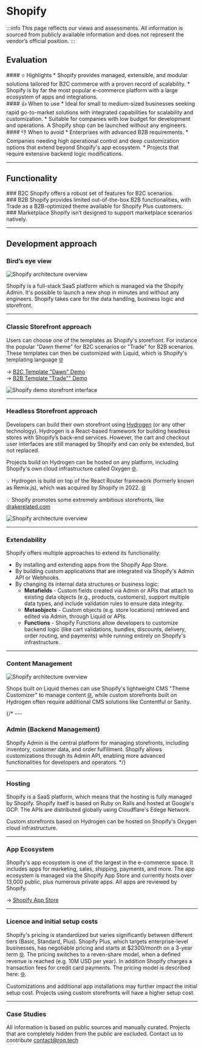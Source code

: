 
# Shopify

:::info
This page reflects our views and assessments. All information is sourced from publicly available information and does not represent the vendor’s official position.
:::

## Evaluation
<div className="container">
    <div className="row">
        <div className="col col--4">
            <div className="col-demo">
                #### ⭐ Highlights
                * Shopify provides managed, extensible, and modular solutions tailored for B2C commerce with a proven record of scalability.
                * Shopify is by far the most popular e-commerce platform with a large ecosystem of apps and integrations.
            </div>
        </div>
        <div className="col col--4">
            <div className="col-demo">
                #### 👍 When to use
                * Ideal for small to medium-sized businesses seeking rapid go-to-market solutions with integrated capabilities for scalability and customization.
                * Suitable for companies with low budget for development and operations. A Shopify shop can be launched without any engineers.
            </div>
        </div>
        <div className="col col--4">
            <div className="col-demo">
                #### 👎 When to avoid
                * Enterprises with advanced B2B requirements.
                * Companies needing high operational control and deep customization options that extend beyond Shopify's app ecosystem.
                * Projects that require extensive backend logic modifications.
            </div>
        </div>
    </div>
</div>

---

## Functionality
<div className="container">
    <div className="row">
        <div className="col col--4">
            <div className="col-demo">
                ### <FullFeatureIcon /> B2C
                Shopify offers a robust set of features for B2C scenarios.
            </div>
        </div>
        <div className="col col--4">
            <div className="col-demo">
                ### <PartialFeatureIcon /> B2B
                Shopify provides limited out-of-the-box B2B functionalities, with Trade as a B2B-optimized theme available for Shopify Plus customers.
            </div>
        </div>
        <div className="col col--4">
            <div className="col-demo">
                ### <NoFeatureIcon /> Marketplace
                Shopify isn’t designed to support marketplace scenarios natively.
            </div>
        </div>
    </div>
</div>

---

## Development approach

### Bird’s eye view

<div class="row"><div class="col">

![Shopify architecture overview](/img/shopify-architecture.png)

</div><div class="col">

Shopify is a full-stack SaaS platform which is managed via the Shopify Admin. It's possible to launch a new shop in minutes and without any engineers. Shopify takes care for the data handling, business logic and storefront.

</div></div>

---

### Classic Storefront approach

<div class="row">

<div class="col">

Users can choose one of the templates as Shopify's storefront. For instance the popular "Dawn theme" for B2C scenarios or "Trade" for B2B scenarios. These templates can then be customized with Liquid, which is Shopify's templating language [🌐](https://shopify.dev/docs/api/liquid)

→ [B2C Template "Dawn" Demo](https://themes.shopify.com/themes/dawn/styles/default/preview)\
→ [B2B Template "Trade"" Demo](https://themes.shopify.com/themes/trade/styles/default/preview)

</div>

<div class="col">

![Shopify demo storefront interface](/img/shopify-demo.png)

</div>

</div>

---

### Headless Storefront approach

<div class="row">

<div class="col">

Developers can build their own storefront using [Hydrogen](https://hydrogen.shopify.dev/) (or any other technology). Hydrogen is a React-based framework for building headless stores with Shopify’s back-end services. However, the cart and checkout user interfaces are still managed by Shopify and can only be extended, but not replaced.

 Projects build on Hydrogen can be hosted on any platform, including Shopify's own cloud infrastructure called Oxygen [🌐](https://shopify.dev/docs/storefronts/headless/hydrogen/getting-started). 

💡 Hydrogen is build on top of the React Router framework (formerly known as Remix.js), which was acquired by Shopify in 2022. [🌐](https://techcrunch.com/2022/10/31/shopify-acquires-remix-to-bolster-its-storefront-design-tools/)


💡 Shopify promotes some extremely ambitious storefronts, like [drakerelated.com](https://drakerelated.com/rooms/el-chico-studios)

</div>

<div class="col">

![Shopify architecture overview](/img/shopify-architecture2.png)

</div>

</div>

---

### Extendability
     
Shopify offers multiple approaches to extend its functionality:
                  
* By installing and extending apps from the Shopify App Store.
* By building custom applications that are integrated via Shopify's Admin API or Webhooks.
* By changing its internal data structures or business logic:
  * **Metafields** - Custom fields created via Admin or APIs that attach to existing data objects (e.g., products, customers), support multiple data types, and include validation rules to ensure data integrity.
  * **Metaobjects** - Custom objects (e.g. store locations) retrieved and edited via Admin, through Liquid or APIs.
  * **Functions** - Shopify Functions allow developers to customize backend logic (like cart validations, bundles, discounts, delivery, order routing, and payments) while running entirely on Shopify's infrastructure.




---

### Content Management

<div class="row"><div class="col">

![Shopify architecture overview](/img/shopify-cms.png)

</div><div class="col">

Shops built on Liquid themes can use Shopify's lightweight CMS "Theme Customizer" to manage content [🌐](https://help.shopify.com/en/manual/online-store/themes/customizing-themes/edit), while custom storefronts built on Hydrogen often require additional CMS solutions like Contentful or Sanity.
</div></div>



{/* ---

### Admin (Backend Management)
Shopify Admin is the central platform for managing storefronts, including inventory, customer data, and order fulfillment. Shopify allows customizations through its Admin API, enabling more advanced functionalities for developers and operators. */}

---

### Hosting

Shopify is a SaaS platform, which means that the hosting is fully managed by Shopify. Shopify itself is based on Ruby on Rails and hosted at Google's GCP. The APIs are distributed globally using Cloudflare's Edege Network.

Custom storefronts based on Hydrogen can be hosted on Shopify's Oxygen cloud infrastructure.

---

### App Ecosystem

Shopify's app ecosystem is one of the largest in the e-commerce space. It includes apps for marketing, sales, shipping, payments, and more. The app ecosystem is managed via the Shopify App Store and currently hosts over 13,000 public, plus numerous private apps. All apps are reviewed by Shopify.

→ [Shopify App Store](https://apps.shopify.com/)

---

### Licence and initial setup costs
Shopify's pricing is standardized but varies significantly between different tiers (Basic, Standard, Plus). Shopify Plus, which targets enterprise-level businesses, has negotiable pricing and starts at $2300/month on a 3-year term [🌐](https://www.shopify.com/plus/pricing). The pricing switches to a reven-share model, when a defined revenue is reached (e.g. 10M USD per year). In addition Shopify charges a transaction fees for credit card payments. The pricing model is described here: [🌐](https://ambaum.com/shopify-plus-pricing).

Customizations and additional app installations may further impact the initial setup cost. Projects using custom storefronts will have a higher setup cost.

---

### Case Studies
All information is based on public sources and manually curated. Projects that are completely hidden from the public are excluded. Contact us to contribute [contact@roq.tech](mailto:contact@roq.tech)

<CaseStudyTable system="Shopify" cols="Company,Shop URL,Industry,Type"/>

